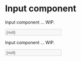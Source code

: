   

<Meta 
  title="Components|Input" 
  component={Input}
/>

# Input component

Input component ... WIP. 

<Preview>
  <Story name="Default view" parameters={{ jest: ['Input.test.js'], }}>
    <form>
    <Input
      id={"input-test-storybook"}
      name={"input-test-storybook"}
      htmlFor={"input-test-storybook"}
      type={"text"}
      inputLabel={"Input di prova di tipo TEXT"}
      showErrorOnInput={true}
      error={false}
      errorMessage={""}
      required={true}
      onBlur={action('onBlur')}
      onChange={action('onChange')}
      value={null}
      placeholder={"Digita quello che vuoi, è una prova"}
      disabled={false}
      debug={false}
    ></Input>
    </form>
  </Story>
</Preview>

Input component ... WIP. 

<Preview>
  <Story name="Spacial view" parameters={{ jest: ['Input.test.js']}}>
    <Input
      id={"input-test-storybook"}
      name={"input-test-storybook"}
      htmlFor={"input-test-storybook"}
      type={"text"}
      inputLabel={"Input di prova di tipo TEXT"}
      showErrorOnInput={true}
      error={false}
      errorMessage={""}
      required={true}
      onBlur={action('onBlur')}
      onChange={action('onChange')}
      value={null}
      placeholder={"Digita quello che vuoi, è una prova"}
      disabled={false}
      debug={false}
    ></Input>
  </Story>
</Preview>